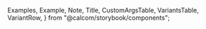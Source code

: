 
  Examples,
  Example,
  Note,
  Title,
  CustomArgsTable,
  VariantsTable,
  VariantRow,
} from "@calcom/storybook/components";


<Meta title="UI/Tooltip" component={Tooltip} />

<Title title="Tooltip" suffix="Brief" subtitle="Version 2.0 — Last Update: 06 Jan 2023" />

## Definition

Tooltip components can be used to provide additional information about an element when the user hovers over or focuses on the element.

<CustomArgsTable of={Tooltip} />

<Canvas>
  <Story
    name="Tooltip"
    args={{
      alertMsg: "Copied!",
      hoverMsg: "Copy to clipboard",
      content: "Hover Me",
    }}
    argTypes={{
      alertMsg: {
        control: {
          type: "text",
        },
      },
      hoverMsg: {
        control: {
          type: "text",
        },
      },
      content: {
        control: {
          type: "text",
        },
      },
    }}>
    {({ alertMsg, hoverMsg, content }) => (
      <TooltipProvider>
        <VariantsTable titles={[""]} columnMinWidth={150}>
          <VariantRow variant="Default">
            <Tooltip content={`${hoverMsg}`}>
              <span
                className="dark:text-darkgray-50 bg-brand-default dark:bg-darkgray-900 rounded-md p-2 text-gray-100 hover:cursor-pointer"
                onClick={() => {
                  alert(`${alertMsg}`);
                }}>
                {content}
              </span>
            </Tooltip>
          </VariantRow>
        </VariantsTable>
      </TooltipProvider>
    )}
  </Story>
</Canvas>
